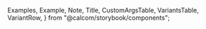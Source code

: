 
  Examples,
  Example,
  Note,
  Title,
  CustomArgsTable,
  VariantsTable,
  VariantRow,
} from "@calcom/storybook/components";


<Meta title="UI/Tooltip" component={Tooltip} />

<Title title="Tooltip" suffix="Brief" subtitle="Version 2.0 — Last Update: 06 Jan 2023" />

## Definition

Tooltip components can be used to provide additional information about an element when the user hovers over or focuses on the element.

<CustomArgsTable of={Tooltip} />

<Canvas>
  <Story
    name="Tooltip"
    args={{
      alertMsg: "Copied!",
      hoverMsg: "Copy to clipboard",
      content: "Hover Me",
    }}
    argTypes={{
      alertMsg: {
        control: {
          type: "text",
        },
      },
      hoverMsg: {
        control: {
          type: "text",
        },
      },
      content: {
        control: {
          type: "text",
        },
      },
    }}>
    {({ alertMsg, hoverMsg, content }) => (
      <TooltipProvider>
        <VariantsTable titles={[""]} columnMinWidth={150}>
          <VariantRow variant="Default">
            <Tooltip content={`${hoverMsg}`}>
              <span
                className="dark:text-darkgray-50 bg-brand-default dark:bg-darkgray-900 rounded-md p-2 text-gray-100 hover:cursor-pointer"
                onClick={() => {
                  alert(`${alertMsg}`);
                }}>
                {content}
              </span>
            </Tooltip>
          </VariantRow>
        </VariantsTable>
      </TooltipProvider>
    )}
  </Story>
</Canvas>
